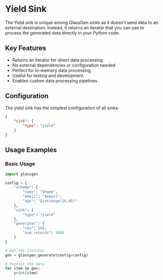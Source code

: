# Yield Sink

The Yield sink is unique among GlassGen sinks as it doesn't send data to an external destination. Instead, it returns an iterator that you can use to process the generated data directly in your Python code.

## Key Features

- Returns an iterator for direct data processing
- No external dependencies or configuration needed
- Perfect for in-memory data processing
- Useful for testing and development
- Enables custom data processing pipelines

## Configuration

The yield sink has the simplest configuration of all sinks:

```json
{
    "sink": {
        "type": "yield"
    }
}
```

## Usage Examples

### Basic Usage
```python
import glassgen

config = {
    "schema": {
        "name": "$name",        
        "email": "$email",
        "age": "$intrange(18,65)"
    },
    "sink": {
        "type": "yield"
    },
    "generator": {
        "rps": 100,
        "num_records": 1000
    }
}

# Get the iterator
gen = glassgen.generate(config=config)

# Process the data
for item in gen:
    print(item)
```
